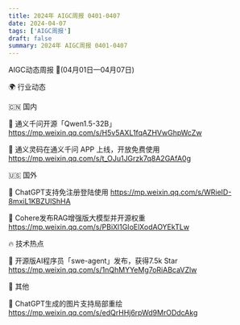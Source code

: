 ```yaml
---
title: 2024年 AIGC周报 0401-0407
date: 2024-04-07
tags: ['AIGC周报']
draft: false
summary: 2024年 AIGC周报 0401-0407
---
```

AIGC动态周报 🚀(04月01日—04月07日)

🌍 行业动态

🇨🇳 国内

📰 通义千问开源「Qwen1.5-32B」
https://mp.weixin.qq.com/s/H5v5AXL1fqAZHVwGhpWcZw

📰 通义灵码在通义千问 APP 上线，开放免费使用
https://mp.weixin.qq.com/s/t_OJu1JGrzk7q8A2GAfA0g

🇺🇸 国外

📰 ChatGPT支持免注册登陆使用
https://mp.weixin.qq.com/s/WRieID-8mxiL1KBZUlShHA

📰 Cohere发布RAG增强版大模型并开源权重
https://mp.weixin.qq.com/s/PBiXl1GIoElXodAOYEkTLw

🔥 技术热点

📝 开源版AI程序员「swe-agent」发布，获得7.5k Star
https://mp.weixin.qq.com/s/1nQhMYYeMg7oRiABcaVZlw

🎉 其他

🚀 ChatGPT生成的图片支持局部重绘
https://mp.weixin.qq.com/s/edQrHHj6rpWd9MrODdcAkg